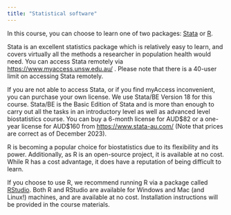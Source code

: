 ```yaml
---
title: "Statistical software"
---
```


In this course, you can choose to learn one of two packages: [Stata](https://www.stata.com/) or [R](https://www.r-project.org/).

Stata is an excellent statistics package which is relatively easy to learn, and covers virtually all the methods a researcher in population health would need. You can access Stata remotely via <https://www.myaccess.unsw.edu.au/> . Please note that there is a 40-user limit on accessing Stata remotely.

If you are not able to access Stata, or if you find myAccess inconvenient, you can purchase your own license. We use Stata/BE Version 18 for this course. Stata/BE is the Basic Edition of Stata and is more than enough to carry out all the tasks in an introductory level as well as advanced level biostatistics course. You can buy a 6-month license for AUD\$82 or a one-year license for AUD\$160 from <https://www.stata-au.com/> (Note that prices are correct as of December 2023).

R is becoming a popular choice for biostatistics due to its flexibility and its power. Additionally, as R is an open-source project, it is available at no cost. While R has a cost advantage, it does have a reputation of being difficult to learn.

If you choose to use R, we recommend running R via a package called [RStudio](https://posit.co/download/rstudio-desktop/). Both R and RStudio are available for Windows and Mac (and Linux!) machines, and are available at no cost. Installation instructions will be provided in the course materials.
